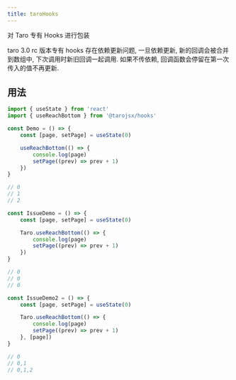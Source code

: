 ```yaml
---
title: taroHooks
---
```


对 Taro 专有 Hooks 进行包装

taro 3.0 rc 版本专有 hooks 存在依赖更新问题, 一旦依赖更新, 新的回调会被合并到数组中, 下次调用时新旧回调一起调用. 如果不传依赖, 回调函数会停留在第一次传入的值不再更新.

## 用法

```jsx
import { useState } from 'react'
import { useReachBottom } from '@tarojsx/hooks'

const Demo = () => {
    const [page, setPage] = useState(0)

    useReachBottom(() => {
        console.log(page)
        setPage((prev) => prev + 1)
    })
}

// 0
// 1
// 2
```

```jsx {4} title="不更新错误示范.jsx"
const IssueDemo = () => {
    const [page, setPage] = useState(0)

    Taro.useReachBottom(() => {
        console.log(page)
        setPage((prev) => prev + 1)
    })
}

// 0
// 0
// 0
```

```jsx {4} title="重复调用错误示范.jsx"
const IssueDemo2 = () => {
    const [page, setPage] = useState(0)

    Taro.useReachBottom(() => {
        console.log(page)
        setPage((prev) => prev + 1)
    }, [page])
}

// 0
// 0,1
// 0,1,2
```
